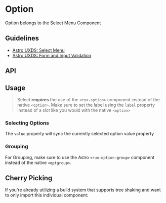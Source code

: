 
<Meta of={OptionStories} />

# Option

Option belongs to the Select Menu Component

## Guidelines

* [Astro UXDS: Select Menu](https://astrouxds.com/components/select/)
* [Astro UXDS: Form and Input Validation](https://www.astrouxds.com/ui-components/validation)

<Canvas of={OptionStories.Default} />

## API

<Controls />

## Usage

> Select **requires** the use of the `<rux-option>` component instead of the native `<option>`. Make sure to set the label using the `label` property instead of a slot like you would with the native `<option>`

### Selecting Options

The `value` property will sync the currently selected option value property

### Grouping

For Grouping, make sure to use the Astro `<rux-option-group>` component instead of the native `<optgroup>`.

## Cherry Picking

If you're already utilizing a build system that supports tree shaking and want to only import this individual component:

```js
import { RuxOption } from '@astrouxds/astro-web-components/dist/components/rux-option'

customElements.define('rux-option', RuxOption)
```
